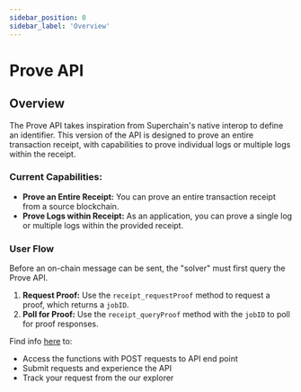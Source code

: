 ```yaml
---
sidebar_position: 0
sidebar_label: 'Overview'
---
```


# Prove API

## Overview

The Prove API takes inspiration from Superchain's native interop to define an identifier. This version of the API is designed to prove an entire transaction receipt, with capabilities to prove individual logs or multiple logs within the receipt.

### Current Capabilities:
- **Prove an Entire Receipt:** You can prove an entire transaction receipt from a source blockchain.
- **Prove Logs within Receipt:** As an application, you can prove a single log or multiple logs within the provided receipt.

### User Flow
Before an on-chain message can be sent, the "solver" must first query the Prove API.
1. **Request Proof:** Use the `receipt_requestProof` method to request a proof, which returns a `jobID`.
2. **Poll for Proof:** Use the `receipt_queryProof` method with the `jobID` to poll for proof responses.


Find info [here](https://docs.polymerlabs.org/docs/build/start/) to:
- Access the functions with POST requests to API end point
- Submit requests and experience the API
- Track your request from the our explorer

